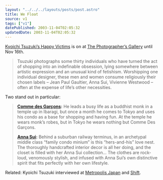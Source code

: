 ```yaml
---
layout: "../../../layouts/posts/post.astro"
title: We Float
source: v1
tags: ["v1"]
datePublished: 2003-11-04T02:05:32
updatedDate: 2003-11-04T02:05:32
---
```


[Kyoichi Tsuzuki&#8217;s Happy Victims][1] is on at [The Photographer&#8217;s Gallery][2] until Nov 16th.

> Tsuzuki photographs some thirty individuals who have turned the act of shopping into an indefinable obsession, lying somewhere between artistic expression and an unusual kind of fetishism. Worshipping one individual designer, these men and women consume religiously their chosen labels &#8211; Jean Paul Gaultier, Anna Sui, Vivienne Westwood &#8211; often at the expense of life&#8217;s other necessities.

Two stand out in particular:

> **[Comme des Gar&ccedil;ons][3]:**
> He leads a busy life as a buddhist monk in a temple up in Ibaragi, but once a month he comes to Tokyo and uses his condo as a base for shopping and having fun. At the temple he wears monk&#8217;s robes, but in Tokyo he wears nothing but Comme Des Gar&ccedil;ons.
>
> **[Anna Sui][4]:**
> Behind a suburban railway terminus, in an archetypal middle class &#8220;family condo minium&#8221; is this &#8220;hers-and-his&#8221; love nest. The thoroughly handcrafted interior decor is all her doing, and the closet is filled with her Anna Sui collection&#8230; The clothes are rock-loud, venomously stylish, and infused with Anna Sui&#8217;s own distinctive spirit that fits perfectly with her own lifestyle.

Related: Kyoichi Tsuzuki interviewed at [Metropolis Japan][5] and [Shift][6].

[1]: http://www.photonet.org.uk/programme/current/metinides/metinides.html
[2]: http://www.photonet.org.uk/
[3]: http://www.photonet.org.uk/programme/current/metinides/metinides2.html
[4]: http://www.photonet.org.uk/programme/current/metinides/metinides1.html
[5]: http://metropolis.japantoday.com/tokyo/422/interview.asp "Metropolis Japan: In Person: Tsuzuki style"
[6]: http://www.shift.com/content/web/480/1.html "Shift: Profile: The Design of Everyday Things"
